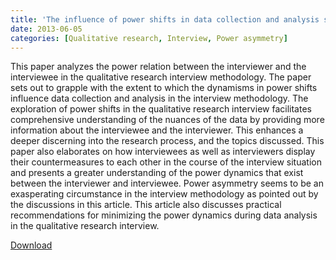 ```yaml
---
title: 'The influence of power shifts in data collection and analysis stages : A focus on qualitative research interview'
date: 2013-06-05
categories: [Qualitative research, Interview, Power asymmetry]
---
```

This paper analyzes the power relation between the interviewer and the interviewee in the qualitative research interview methodology. The paper sets out to grapple with the extent to which the dynamisms in power shifts influence data collection and analysis in the interview methodology. The exploration of power shifts in the qualitative research interview facilitates comprehensive understanding of the nuances of the data by providing more information about the interviewee and the interviewer. This enhances a deeper discerning into the research process, and the topics discussed. This paper also elaborates on how interviewees as well as interviewers display their countermeasures to each other in the course of the interview situation and presents a greater understanding of the power dynamics that exist between the interviewer and interviewee. Power asymmetry seems to be an exasperating circumstance in the interview methodology as pointed out by the discussions in this article. This article also discusses practical recommendations for minimizing the power dynamics during data analysis in the qualitative research interview.

[Download](https://doi.org/10.46743/2160-3715/2013.1525)